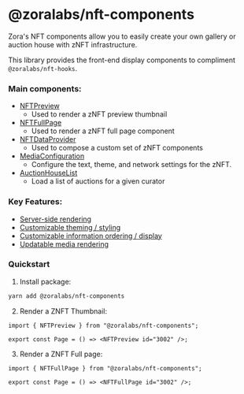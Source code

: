 
<Meta title="Introduction" />

# @zoralabs/nft-components

Zora's NFT components allow you to easily create your own gallery or auction house with zNFT infrastructure.

This library provides the front-end display components to compliment `@zoralabs/nft-hooks`.

### Main components:

- [NFTPreview](?path=/docs/renderer-nftpreview--image)
  - Used to render a zNFT preview thumbnail
- [NFTFullPage](?path=/docs/renderer-nftfull--image)
  - Used to render a zNFT full page component
- [NFTDataProvider](?path=/story/renderer-nftdataprovider--page)
  - Used to compose a custom set of zNFT components
- [MediaConfiguration](?path=/story/renderer-mediaconfiguration--page)
  - Configure the text, theme, and network settings for the zNFT.
- [AuctionHouseList](?path=/docs/renderer-auctionhouselist--images)
  - Load a list of auctions for a given curator

### Key Features:

- [Server-side rendering](?path=/story/about-serverrendering--page)
- [Customizable theming / styling](?path=/story/theming-previewcomponent--preview-card)
- [Customizable information ordering / display](?path=/story/renderer-about--page)
- [Updatable media rendering](?path=/story/about-customcomponentdocs--page)

### Quickstart

1. Install package:
```bash
yarn add @zoralabs/nft-components
```

2. Render a ZNFT Thumbnail:

```tsx
import { NFTPreview } from "@zoralabs/nft-components";

export const Page = () => <NFTPreview id="3002" />;
```

3. Render a ZNFT Full page:

```tsx
import { NFTFullPage } from "@zoralabs/nft-components";

export const Page = () => <NFTFullPage id="3002" />;
```
